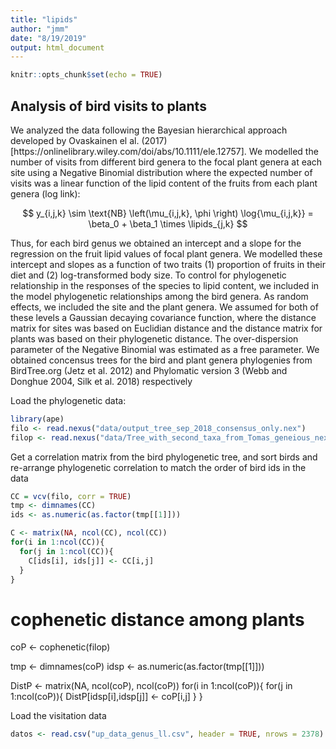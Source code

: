 ```yaml
---
title: "lipids"
author: "jmm"
date: "8/19/2019"
output: html_document
---
```


```r
knitr::opts_chunk$set(echo = TRUE)
```

## Analysis of bird visits to plants 

We analyzed the data following the Bayesian hierarchical approach developed by Ovaskainen el al. (2017)[https://onlinelibrary.wiley.com/doi/abs/10.1111/ele.12757]. We modelled the number of visits from different bird genera to the focal plant genera at each site using a Negative Binomial distribution where the expected number of visits was a linear function of the lipid content of the fruits from each plant genera (log link):

$$
y_{i,j,k} \sim \text{NB} \left(\mu_{i,j,k}, \phi  \right)
\log{\mu_{i,j,k}} = \beta_0 + \beta_1 \times \lipids_{j,k}
$$



Thus, for each bird genus we obtained an intercept and a slope for the regression on the fruit lipid values of focal plant genera. We modelled these intercept and slopes as a function of two traits (1) proportion of fruits in their diet and (2) log-transformed body size. To control for phylogenetic relationship in the responses of the species to lipid content, we included in the model phylogenetic relationships among the bird genera. As random effects, we included the site and the plant genera. We assumed for both of these levels a Gaussian decaying covariance function, where the distance matrix for sites was based on Euclidian distance and the distance matrix for plants was based on their phylogenetic distance. The over-dispersion parameter of the Negative Binomial was estimated as a free parameter. We obtained concensus trees for the bird and plant genera phylogenies from BirdTree.org (Jetz et al. 2012) and Phylomatic version 3 (Webb and Donghue 2004, Silk et al. 2018) respectively


Load the phylogenetic data:

```r
library(ape)
filo <- read.nexus("data/output_tree_sep_2018_consensus_only.nex")
filop <- read.nexus("data/Tree_with_second_taxa_from_Tomas_geneious_nexus_25Sep2018.nex")

```

Get a correlation matrix from the bird phylogenetic tree, and sort birds and re-arrange phylogenetic correlation to match the order of bird ids in the data

```r
CC = vcv(filo, corr = TRUE)
tmp <- dimnames(CC)
ids <- as.numeric(as.factor(tmp[[1]]))

C <- matrix(NA, ncol(CC), ncol(CC))
for(i in 1:ncol(CC)){
  for(j in 1:ncol(CC)){
    C[ids[i], ids[j]] <- CC[i,j]
  }
}
```

# cophenetic distance among plants
coP <- cophenetic(filop)

tmp <- dimnames(coP)
idsp <- as.numeric(as.factor(tmp[[1]]))

DistP <- matrix(NA, ncol(coP), ncol(coP))
for(i in 1:ncol(coP)){
  for(j in 1:ncol(coP)){
    DistP[idsp[i],idsp[j]] <- coP[i,j]
  }
}


Load the visitation data
```r
datos <- read.csv("up_data_genus_ll.csv", header = TRUE, nrows = 2378)
```
